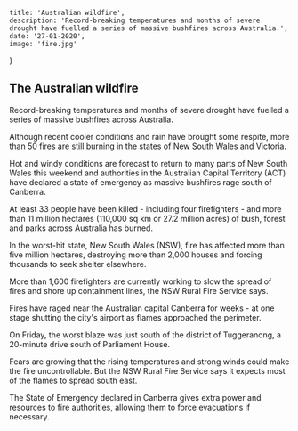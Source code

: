 
    title: 'Australian wildfire',
    description: 'Record-breaking temperatures and months of severe drought have fuelled a series of massive bushfires across Australia.',
    date: '27-01-2020',
    image: 'fire.jpg'
}


## The Australian wildfire

Record-breaking temperatures and months of severe drought have fuelled a series of massive bushfires across Australia.

Although recent cooler conditions and rain have brought some respite, more than 50 fires are still burning in the states of New South Wales and Victoria.

Hot and windy conditions are forecast to return to many parts of New South Wales this weekend and authorities in the Australian Capital Territory (ACT) have declared a state of emergency as massive bushfires rage south of Canberra.

At least 33 people have been killed - including four firefighters - and more than 11 million hectares (110,000 sq km or 27.2 million acres) of bush, forest and parks across Australia has burned.

In the worst-hit state, New South Wales (NSW), fire has affected more than five million hectares, destroying more than 2,000 houses and forcing thousands to seek shelter elsewhere.

More than 1,600 firefighters are currently working to slow the spread of fires and shore up containment lines, the NSW Rural Fire Service says.

Fires have raged near the Australian capital Canberra for weeks - at one stage shutting the city's airport as flames approached the perimeter.

On Friday, the worst blaze was just south of the district of Tuggeranong, a 20-minute drive south of Parliament House.

Fears are growing that the rising temperatures and strong winds could make the fire uncontrollable. But the NSW Rural Fire Service says it expects most of the flames to spread south east.

The State of Emergency declared in Canberra gives extra power and resources to fire authorities, allowing them to force evacuations if necessary.